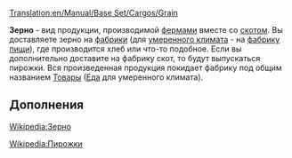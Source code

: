 [[Translation:en/Manual/Base Set/Cargos/Grain]]
{{ru/Перевод|en/Manual/Base Set/Cargos/Grain|90}}

{{ru/Manual/Base Set/Cargos/Груз|груз=Зерно
|изображение=en/Manual/Base Set/Cargos/Grain.png
|производит=[[ru/Manual/Base Set/Industries/Ферма|Ферма]]
|принимает=[[en/Manual/Base Set/Industries/Factory|Фабрика]]/[[en/Manual/Base Set/Industries/Food Processing Plant|Фабрика пищи]]
}}

'''Зерно''' - вид продукции, производимой [[ru/Manual/Base Set/Industries/Ферма|фермами]] вместе со [[en/Manual/Base Set/Cargos/Livestock|скотом]]. 
Вы доставляете зерно на [[en/Manual/Base Set/Industries/Factory|фабрики]] (для [[ru/Manual/Климат#umerennyi|умеренного климата]] - на [[en/Manual/Base Set/Industries/Food Processing Plant|фабрику пищи]]), где производится хлеб или что-то подобное. Если вы дополнительно доставите на фабрику скот, то будут выпускаться пирожки. Вся произведенная продукция покидает фабрику под общим названием [[en/Manual/Base Set/Cargos/Goods|Товары]] ([[en/Manual/Base Set/Cargos/Food|Еда]] для умеренного климата).


==Дополнения==
[https://www.wikipedia.org/wiki/Cereal Wikipedia:Зерно]

[https://www.wikipedia.org/wiki/Pie Wikipedia:Пирожки]